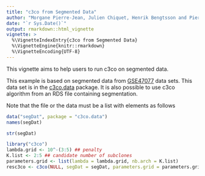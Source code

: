 ```yaml
---
title: "c3co from Segmented Data"
author: "Morgane Pierre-Jean, Julien Chiquet, Henrik Bengtsson and Pierre Neuvial"
date: "`r Sys.Date()`"
output: rmarkdown::html_vignette
vignette: >
  %\VignetteIndexEntry{c3co from Segmented Data}
  %\VignetteEngine{knitr::rmarkdown}
  %\VignetteEncoding{UTF-8}
---
```


This vignette aims to help users to run c3co on segmented data. 

This example is based on segmented data from [GSE47077] data sets. This data set is in the [c3co.data] package. It is also possible to use c3co algorithm from an RDS file containing segmentation.

Note that the file or the data must be a list with elements as follows
```r
data("segDat", package = "c3co.data")
names(segDat)
```

```r
str(segDat)
```

```r
library("c3co")
lambda.grid <- 10^-(3:5) ## penalty
K.list <- 2:5 ## candidate number of subclones
parameters.grid <- list(lambda = lambda.grid, nb.arch = K.list)
resc3co <- c3co(NULL, segDat = segDat, parameters.grid = parameters.grid)
```

[c3co.data]: https://github.com/pneuvial/c3co-data
[GSE47077]: https://www.ncbi.nlm.nih.gov/geo/query/acc.cgi?acc=GSE47077
